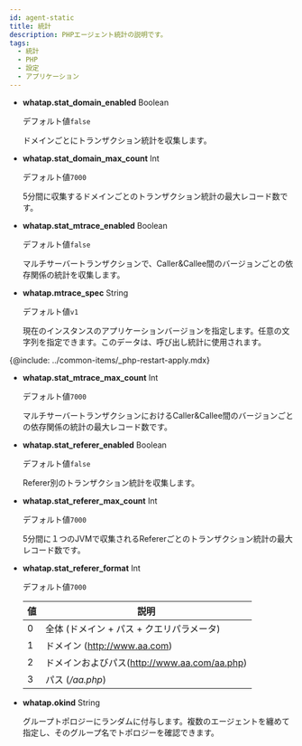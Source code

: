 ```yaml
---
id: agent-static
title: 統計
description: PHPエージェント統計の説明です。
tags:
  - 統計
  - PHP
  - 設定
  - アプリケーション
---
```


-   **whatap.stat_domain_enabled** <span class='type'>Boolean</span>

    デフォルト値`false`

    ドメインごとにトランザクション統計を収集します。

-   **whatap.stat_domain_max_count** <span class='type'>Int</span>

    デフォルト値`7000`

    5分間に収集するドメインごとのトランザクション統計の最大レコード数です。

-   **whatap.stat_mtrace_enabled** <span class='type'>Boolean</span>

    デフォルト値`false`

    マルチサーバートランザクションで、Caller&Callee間のバージョンごとの依存関係の統計を収集します。

-   **whatap.mtrace_spec** <span class='type'>String</span>

    デフォルト値`v1`

    現在のインスタンスのアプリケーションバージョンを指定します。任意の文字列を指定できます。このデータは、呼び出し統計に使用されます。 

{@include: ../common-items/_php-restart-apply.mdx} 

-   **whatap.stat_mtrace_max_count** <span class='type'>Int</span>

    デフォルト値`7000`

    マルチサーバートランザクションにおけるCaller&Callee間のバージョンごとの依存関係の統計の最大レコード数です。

-   **whatap.stat_referer_enabled** <span class='type'>Boolean</span>

    デフォルト値`false`

    Referer別のトランザクション統計を収集します。

-   **whatap.stat_referer_max_count** <span class='type'>Int</span>

    デフォルト値`7000`

    5分間に１つのJVMで収集されるRefererごとのトランザクション統計の最大レコード数です。

-   **whatap.stat_referer_format** <span class='type'>Int</span>

    デフォルト値`7000`

    | 値 | 説明                                  |
    | - | ----------------------------------- |
    | 0 | 全体 (ドメイン + パス + クエリパラメータ)           |
    | 1 | ドメイン (http://www.aa.com)            |
    | 2 | ドメインおよびパス(http://www.aa.com/aa.php) |
    | 3 | パス (_/aa.php_)                      |

-   **whatap.okind** <span class='type'>String</span>

    グループトポロジーにランダムに付与します。複数のエージェントを纏めて指定し、そのグループ名でトポロジーを確認できます。
